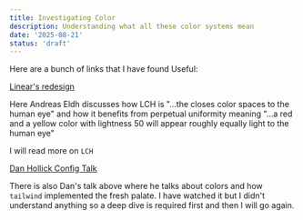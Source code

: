```yaml
---
title: Investigating Color
description: Understanding what all these color systems mean
date: '2025-08-21'
status: 'draft'
---
```


Here are a bunch of links that I have found Useful:

[Linear's redesign](https://linear.app/now/how-we-redesigned-the-linear-ui)

Here Andreas Eldh discusses how LCH is "...the closes color spaces to the human eye" and how it benefits from perpetual uniformity meaning "...a red and a yellow color with lightness 50 will appear roughly equally light to the human eye"

I will read more on `LCH`

[Dan Hollick Config Talk](https://www.youtube.com/watch?v=05vQ8HlU43Q)

There is also Dan's talk above where he talks about colors and how `tailwind` implemented the fresh palate. I have watched it but I didn't understand anything so a deep dive is required first and then I will go again.
